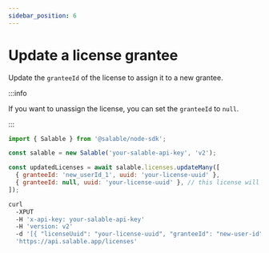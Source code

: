 ```yaml
---
sidebar_position: 6
---
```



# Update a license grantee

Update the `granteeId` of the license to assign it to a new grantee.

:::info

If you want to unassign the license, you can set the `granteeId` to `null`.

:::

<Tabs>
<TabItem value="node" label="Node.js">

```js
import { Salable } from '@salable/node-sdk';

const salable = new Salable('your-salable-api-key', 'v2');

const updatedLicenses = await salable.licenses.updateMany([
  { granteeId: 'new_userId_1', uuid: 'your-license-uuid' },
  { granteeId: null, uuid: 'your-license-uuid' }, // this license will be unassigned
]);
```

</TabItem>
<TabItem value="curl" label="cURL">

```bash
curl
  -XPUT
  -H 'x-api-key: your-salable-api-key'
  -H 'version: v2'
  -d '[{ "licenseUuid": "your-license-uuid", "granteeId": "new-user-id" }, { "licenseUuid": "your-license-uuid", "granteeId": null }]'
  'https://api.salable.app/licenses'
```

</TabItem>
</Tabs>
